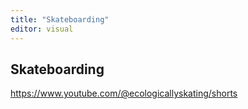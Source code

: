 ```yaml
---
title: "Skateboarding"
editor: visual
---
```


## Skateboarding 

[https://www.youtube.com/\@ecologicallyskating/shorts](https://www.youtube.com/@ecologicallyskating/shorts)
